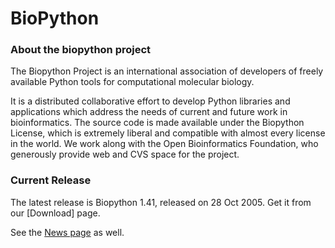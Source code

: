 = BioPython =




=== About the biopython project ===


The Biopython Project is an international association of developers of freely available Python tools for computational molecular biology.

It is a distributed collaborative effort to develop Python libraries and applications which address the needs of current and future work in bioinformatics. The source code is made available under the Biopython License, which is extremely liberal and compatible with almost every license in the world. We work along with the Open Bioinformatics Foundation, who generously provide web and CVS space for the project.


=== Current Release ===


The latest release is Biopython 1.41, released on 28 Oct 2005. Get it from our [Download] page.

See the [http://biopython.open-bio.org/news News page] as well.